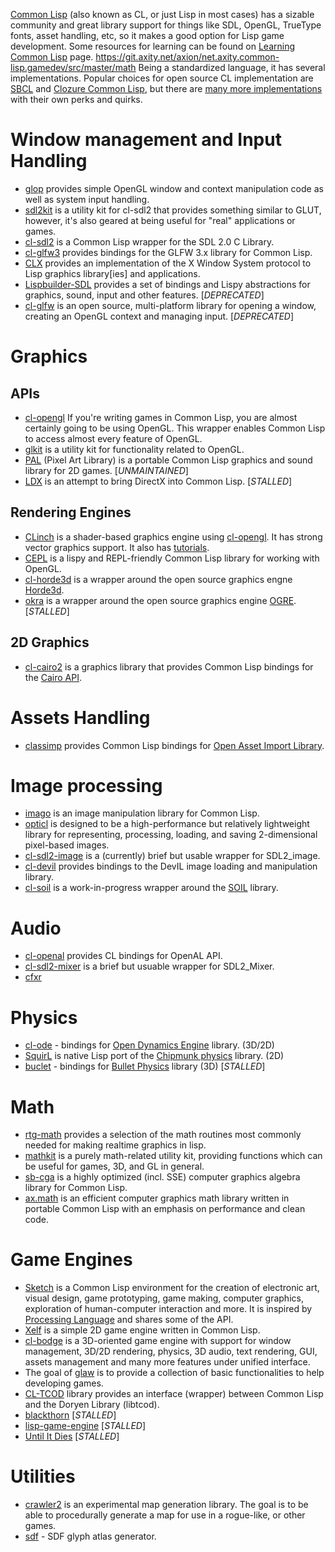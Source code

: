 [http://en.wikipedia.org/wiki/Common_Lisp Common Lisp] (also known as CL, or just Lisp in most cases) has a sizable community and great library support for things like SDL, OpenGL, TrueType fonts, asset handling, etc, so it makes a good option for Lisp game development. Some resources for learning can be found on [[Learning Common Lisp]] page.
https://git.axity.net/axion/net.axity.common-lisp.gamedev/src/master/math
Being a standardized language, it has several implementations. Popular choices for open source CL implementation are [http://sbcl.org/ SBCL] and [http://ccl.clozure.com/ Clozure Common Lisp], but there are [https://en.wikipedia.org/wiki/Category:Common_Lisp_implementations many more implementations] with their own perks and quirks.

= Window management and Input Handling =
* [[glop]] provides simple OpenGL window and context manipulation code as well as system input handling.
* [https://github.com/lispgames/sdl2kit sdl2kit] is a utility kit for cl-sdl2 that provides something similar to GLUT, however, it's also geared at being useful for "real" applications or games.
* [https://github.com/lispgames/cl-sdl2 cl-sdl2] is a Common Lisp wrapper for the SDL 2.0 C Library.
* [https://github.com/AlexCharlton/cl-glfw3 cl-glfw3] provides bindings for the GLFW 3.x library for Common Lisp.
* [http://www.cliki.net/CLX CLX] provides an implementation of the X Window System protocol to Lisp graphics library[ies] and applications.
* [[Lispbuilder-SDL]] provides a set of bindings and Lispy abstractions for graphics, sound, input and other features. [''DEPRECATED'']
* [[cl-glfw]] is an open source, multi-platform library for opening a window, creating an OpenGL context and managing input. [''DEPRECATED'']

= Graphics =

== APIs ==
* [[cl-opengl]] If you're writing games in Common Lisp, you are almost certainly going to be using OpenGL. This wrapper enables Common Lisp to access almost every feature of OpenGL.
* [https://github.com/lispgames/glkit glkit] is a utility kit for functionality related to OpenGL.
* [[PAL]] (Pixel Art Library) is a portable Common Lisp graphics and sound library for 2D games. [''UNMAINTAINED'']
* [https://github.com/Lovesan/LDX LDX] is an attempt to bring DirectX into Common Lisp. [''STALLED'']

== Rendering Engines ==
* [https://github.com/BradWBeer/CLinch CLinch] is a shader-based graphics engine using [[cl-opengl]]. It has strong vector graphics support. It also has [https://github.com/BradWBeer/CLinch/wiki/CLinch-Tutorials tutorials].
* [https://github.com/cbaggers/cepl CEPL] is a lispy and REPL-friendly Common Lisp library for working with OpenGL.
* [http://github.com/anwyn/cl-horde3d cl-horde3d] is a wrapper around the open source graphics engne [http://horde3d.org/home.html Horde3d].
* [[okra]] is a wrapper around the open source graphics engine [http://ogre3d.org OGRE]. [''STALLED'']

== 2D Graphics ==
* [http://cliki.net/cl-cairo2 cl-cairo2] is a graphics library that provides Common Lisp bindings for the [http://cairographics.org/ Cairo API].

= Assets Handling =
* [https://github.com/3b/classimp classimp] provides Common Lisp bindings for [http://assimp.sourceforge.net/ Open Asset Import Library].

= Image processing =
* [[imago]] is an image manipulation library for Common Lisp.
* [https://github.com/slyrus/opticl opticl] is designed to be a high-performance but relatively lightweight library for representing, processing, loading, and saving 2-dimensional pixel-based images.
* [https://github.com/lispgames/cl-sdl2-image cl-sdl2-image] is a (currently) brief but usable wrapper for SDL2_image.
* [[cl-devil]] provides bindings to the DevIL image loading and manipulation library.
* [http://github.com/cbaggers/cl-soil cl-soil] is a work-in-progress wrapper around the [http://www.lonesock.net/soil.html SOIL] library.

= Audio = 
* [[cl-openal]] provides CL bindings for OpenAL API.
* [https://github.com/lispgames/cl-sdl2-mixer cl-sdl2-mixer] is a brief but usuable wrapper for SDL2_Mixer.
* [http://thirdcog.eu/apps/cfxr cfxr]

= Physics =
* [[cl-ode]] - bindings for [http://www.ode.org/ Open Dynamics Engine] library. (3D/2D)
* [[SquirL]] is native Lisp port of the [https://chipmunk-physics.net/ Chipmunk physics] library. (2D)
* [https://github.com/aerique/buclet buclet] - bindings for [http://bulletphysics.org/ Bullet Physics] library (3D) [''STALLED'']

= Math =
* [https://github.com/cbaggers/rtg-math rtg-math] provides a selection of the math routines most commonly needed for making realtime graphics in lisp.
* [https://github.com/lispgames/mathkit mathkit] is a purely math-related utility kit, providing functions which can be useful for games, 3D, and GL in general.
* [https://github.com/nikodemus/sb-cga sb-cga] is a highly optimized (incl. SSE) computer graphics algebra library for Common Lisp.
* [https://git.axity.net/axion/net.axity.common-lisp.gamedev/src/master/math ax.math] is an efficient computer graphics math library written in portable Common Lisp with an emphasis on performance and clean code.

= Game Engines =
* [https://github.com/vydd/sketch Sketch] is a Common Lisp environment for the creation of electronic art, visual design, game prototyping, game making, computer graphics, exploration of human-computer interaction and more. It is inspired by [https://processing.org/ Processing Language] and shares some of the API.
* [http://xelf.me/ Xelf] is a simple 2D game engine written in Common Lisp.
* [https://github.com/borodust/cl-bodge cl-bodge] is a 3D-oriented game engine with support for window management, 3D/2D rendering, physics, 3D audio, text rendering, GUI, assets management and many more features under unified interface.
* The goal of [[glaw]] is to provide a collection of basic functionalities to help developing games.
* [http://bitbucket.org/eeeickythump/cl-tcod/ CL-TCOD] library provides an interface (wrapper) between Common Lisp and the Doryen Library (libtcod).
* [https://bitbucket.org/elliottslaughter/blackthorn-engine blackthorn] [''STALLED'']
* [http://code.google.com/p/lisp-game-engine/ lisp-game-engine] [''STALLED'']
* [[Until It Dies]] [''STALLED'']

= Utilities =
* [https://git.axity.net/axion/crawler2 crawler2] is an experimental map generation library. The goal is to be able to procedurally generate a map for use in a rogue-like, or other games.
* [https://github.com/lispgames/sdf sdf] - SDF glyph atlas generator.
